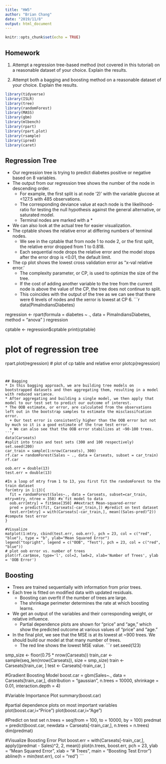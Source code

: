 ```yaml
---
title: "HW5"
author: "Brian Chang"
date: "2019/11/8"
output: html_document
---
```


```r
knitr::opts_chunk$set(echo = TRUE)
```

## Homework

1. Attempt a regression tree-based method (not covered in this tutorial) on a reasonable dataset of your choice. Explain the results. 

2. Attempt both a bagging and boosting method on a reasonable dataset of your choice. Explain the results.

```r
library(tidyverse)
library(ISLR)
library(tree)
library(randomForest)
library(MASS)
library(gbm)
library(mlbench)
library(rpart)
library(rpart.plot)
library(rsample)
library(ipred)
library(caret)
```

## Regression Tree
* Our regression tree is trying to predict diabetes positive or negative based on 8 variables.
* The output from our regression tree shows the number of the node in descending order.
  + For example, the first split is at node '2)' with the variable glucose at <127.5 with 485 observations.
  + The corresponding deviance value at each node is the likelihood-ratio for testing the null hypothesis against the general alternative, or saturated model.
  + Terminal nodes are marked with a *
* We can also look at the actual tree for easier visualization.
* The cptable shows the relative error at differing numbers of terminal nodes.
  + We see in the cptable that from node 1 to node 2, or the first split, the relative error dropped from 1 to 0.818.
  + Each sequential node drops the relative error and the model stops after the error drop is <0.01, the default limit.
* The cp plot shows the lowest cross validation error as "x-val relative error.' 
  + The complexity parameter, or CP, is used to optimize the size of the tree. 
  + If the cost of adding another variable to the tree from the current node is above the value of the CP, the tree does not continue to split.
  + This coincides with the output of the tree as we can see that there were 6 levels of nodes and the xerror is lowest at CP 6.
```r
data(PimaIndiansDiabetes)

regression <- rpart(formula = diabetes ~ ., 
                    data = PimaIndiansDiabetes, 
                    method = "anova"
                    )
regression

cptable <- regression$cptable
print(cptable)

# plot of regression tree
rpart.plot(regression)
# plot of cp table and relative error
plotcp(regression)
```


## Bagging
* In this bagging approach, we are building tree models on bootstrapped datasets and then aggregating them, resulting in a model with reduced variance.
* After aggregating and building a single model, we then apply that model to our test set to predict our outcome of interest.
* The OOB estimate, or error, are calculated from the observations left out in the bootstrap samples to estimate the misclassifcation error.
  + Our test error is consistently higher than the OOB error but not by much so it is a good estimate of the true test error.
  + We can also see that the OOB error stabilizes at ~90-100 trees.
```r
data(Carseats)
#split into train and test sets (300 and 100 respectively)
set.seed(200)
car_train = sample(1:nrow(Carseats), 300)
rf.car = randomForest(Sales ~ ., data = Carseats, subset = car_train)
rf.car

oob.err = double(13)
test.err = double(13)

#In a loop of mtry from 1 to 13, you first fit the randomForest to the train dataset
for(mtry in 1:13){
  fit = randomForest(Sales~., data = Carseats, subset=car_train, mtry=mtry, ntree = 350) #x`fit model to data
  oob.err[mtry] = fit$mse[350] ##extract Mean-squared-error 
  pred = predict(fit, Carseats[-car_train,]) #predict on test dataset
  test.err[mtry] = with(Carseats[-car_train,], mean((Sales-pred)^2)) #compute test error
}

#Visualize 
matplot(1:mtry, cbind(test.err, oob.err), pch = 23, col = c("red", "blue"), type = "b", ylab="Mean Squared Error")
legend("topright", legend = c("OOB", "Test"), pch = 23, col = c("red", "blue"))
# plot oob error vs. number of trees
plot(rf.car$mse, type='l', col=2, lwd=2, xlab='Number of Trees', ylab = 'OOB Error')
```



## Boosting
* Trees are trained sequentially with information from prior trees.
* Each tree is fitted on modified data with updated residuals.
  + Boosting can overfit if the number of trees are large.
  + The shrinkage perimeter determines the rate at which boosting learns.
* We get an output of the variables and their corresponding weight, or relative influence.
  + Partial dependence plots are shown for "price" and "age," which show the predicted outcome at various values of "price" and "age."
* In the final plot, we see that the MSE is at its lowest at ~900 trees. We should build our model at that many number of trees.
  + The red line shows the lowest MSE value.
```r
set.seed(123)

smp_size <- floor(0.75 * nrow(Carseats))
train_car <- sample(seq_len(nrow(Carseats)), size = smp_size)
train <- Carseats[train_car, ]
test <- Carseats[-train_car, ]

#Gradient Boosting Model
boost.car = gbm(Sales~., data = Carseats[train_car,], distribution = "gaussian", n.trees = 10000, shrinkage = 0.01, interaction.depth = 4)

#Variable Importance Plot
summary(boost.car)

#partial dependence plots on most important variables
plot(boost.car,i="Price")
plot(boost.car,i="Age")

#Predict on test set
n.trees = seq(from = 100, to = 10000, by = 100)
predmat = predict(boost.car, newdata = Carseats[-train_car,], n.trees = n.trees)
dim(predmat)

#Visualize Boosting Error Plot
boost.err = with(Carseats[-train_car,], apply((predmat - Sales)^2, 2, mean))
plot(n.trees, boost.err, pch = 23, ylab = "Mean Squared Error", xlab = "# Trees", main = "Boosting Test Error")
abline(h = min(test.err), col = "red")
```

